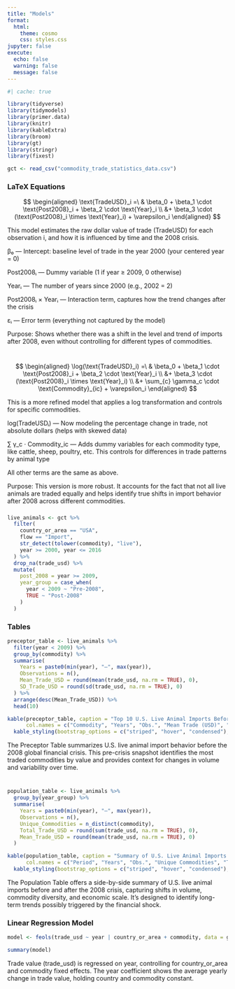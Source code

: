 ```yaml
---
title: "Models"
format:
  html:
    theme: cosmo
    css: styles.css
jupyter: false
execute:
  echo: false
  warning: false
  message: false
---
```


```r
#| cache: true
```

```r
library(tidyverse)
library(tidymodels)
library(primer.data)
library(knitr)
library(kableExtra)
library(broom)
library(gt)
library(stringr)
library(fixest)

gct <- read_csv("commodity_trade_statistics_data.csv")
```


###  LaTeX Equations


$$
\begin{aligned}
\text{TradeUSD}_i =\ & \beta_0 + \beta_1 \cdot \text{Post2008}_i + \beta_2 \cdot \text{Year}_i \\
&+ \beta_3 \cdot (\text{Post2008}_i \times \text{Year}_i) + \varepsilon_i
\end{aligned}
$$

This model estimates the raw dollar value of trade (TradeUSD) for each observation i, and how it is influenced by time and the 2008 crisis.

β₀ — Intercept: baseline level of trade in the year 2000 (your centered year = 0)

Post2008ᵢ — Dummy variable (1 if year ≥ 2009, 0 otherwise)

Yearᵢ — The number of years since 2000 (e.g., 2002 = 2)

Post2008ᵢ × Yearᵢ — Interaction term, captures how the trend changes after the crisis

εᵢ — Error term (everything not captured by the model)

Purpose: Shows whether there was a shift in the level and trend of imports after 2008, even without controlling for different types of commodities.

#

$$
\begin{aligned}
\log(\text{TradeUSD}_i) =\ & \beta_0 + \beta_1 \cdot \text{Post2008}_i + \beta_2 \cdot \text{Year}_i \\
&+ \beta_3 \cdot (\text{Post2008}_i \times \text{Year}_i) \\
&+ \sum_{c} \gamma_c \cdot \text{Commodity}_{ic} + \varepsilon_i
\end{aligned}
$$

This is a more refined model that applies a log transformation and controls for specific commodities.

log(TradeUSDᵢ) — Now modeling the percentage change in trade, not absolute dollars (helps with skewed data)

∑ γ_c · Commodity_ic — Adds dummy variables for each commodity type, like cattle, sheep, poultry, etc. This controls for differences in trade patterns by animal type

All other terms are the same as above.

Purpose: This version is more robust. It accounts for the fact that not all live animals are traded equally and helps identify true shifts in import behavior after 2008 across different commodities.

###

```r
live_animals <- gct %>%
  filter(
    country_or_area == "USA",
    flow == "Import",
    str_detect(tolower(commodity), "live"),
    year >= 2000, year <= 2016
  ) %>%
  drop_na(trade_usd) %>%
  mutate(
    post_2008 = year >= 2009,
    year_group = case_when(
      year < 2009 ~ "Pre-2008",
      TRUE ~ "Post-2008"
    )
  )
```


### Tables


```r
preceptor_table <- live_animals %>%
  filter(year < 2009) %>%
  group_by(commodity) %>%
  summarise(
    Years = paste0(min(year), "–", max(year)),
    Observations = n(),
    Mean_Trade_USD = round(mean(trade_usd, na.rm = TRUE), 0),
    SD_Trade_USD = round(sd(trade_usd, na.rm = TRUE), 0)
  ) %>%
  arrange(desc(Mean_Trade_USD)) %>%
  head(10)

kable(preceptor_table, caption = "Top 10 U.S. Live Animal Imports Before 2008",
      col.names = c("Commodity", "Years", "Obs.", "Mean Trade (USD)", "SD")) %>%
  kable_styling(bootstrap_options = c("striped", "hover", "condensed"), full_width = FALSE, position = "center")

```

The Preceptor Table summarizes U.S. live animal import behavior before the 2008 global financial crisis. This pre-crisis snapshot identifies the most traded commodities by value and provides context for changes in volume and variability over time.

#

```r
population_table <- live_animals %>%
  group_by(year_group) %>%
  summarise(
    Years = paste0(min(year), "–", max(year)),
    Observations = n(),
    Unique_Commodities = n_distinct(commodity),
    Total_Trade_USD = round(sum(trade_usd, na.rm = TRUE), 0),
    Mean_Trade_USD = round(mean(trade_usd, na.rm = TRUE), 0)
  )

kable(population_table, caption = "Summary of U.S. Live Animal Imports (2000–2016)",
      col.names = c("Period", "Years", "Obs.", "Unique Commodities", "Total Trade (USD)", "Avg. Trade (USD)")) %>%
  kable_styling(bootstrap_options = c("striped", "hover", "condensed"), full_width = FALSE, position = "center")

```

The Population Table offers a side-by-side summary of U.S. live animal imports before and after the 2008 crisis, capturing shifts in volume, commodity diversity, and economic scale. It’s designed to identify long-term trends possibly triggered by the financial shock.

###



### Linear Regression Model


```r
model <- feols(trade_usd ~ year | country_or_area + commodity, data = gct)

summary(model)
```

Trade value (trade_usd) is regressed on year, controlling for country_or_area and commodity fixed effects. The year coefficient shows the average yearly change in trade value, holding country and commodity constant.

###
